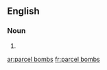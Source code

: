 ==English==

===Noun===
{{head|en|noun plural form}}

# {{plural of|parcel bomb|lang=en}}

[[ar:parcel bombs]]
[[fr:parcel bombs]]